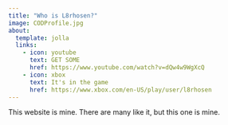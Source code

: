 ```yaml
---
title: "Who is L8rhosen?"
image: CODProfile.jpg
about:
  template: jolla
  links:
    - icon: youtube
      text: GET SOME
      href: https://www.youtube.com/watch?v=dQw4w9WgXcQ
    - icon: xbox
      text: It's in the game
      href: https://www.xbox.com/en-US/play/user/l8rhosen
---
```



This website is mine. There are many like it, but this one is mine.